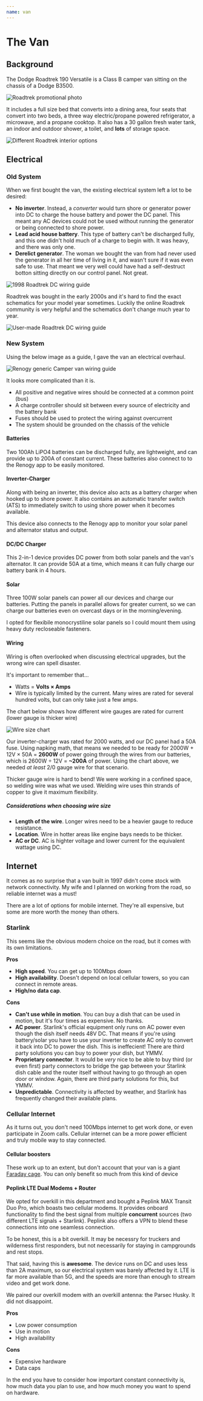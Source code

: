 ```yaml
---
name: van
---
```


# The Van

## Background

The Dodge Roadtrek 190 Versatile is a Class B camper van sitting on the chassis of a Dodge B3500.

<Image
  src="/images/about/roadtrek-brochure.jpg"
  alt="Roadtrek promotional photo"
/>

It includes a full size bed that converts into a dining area, four seats that convert into two beds, a three way electric/propane powered refrigerator, a microwave, and a propane cooktop. It also has a 30 gallon fresh water tank, an indoor and outdoor shower, a toilet, and **lots** of storage space.

<Image
  src="/images/about/roadtrek-interior.jpg"
  alt="Different Roadtrek interior options"
/>

## Electrical

### Old System

When we first bought the van, the existing electrical system left a lot to be desired:

- **No inverter**. Instead, a _converter_ would turn shore or generator power into DC to charge the house battery and power the DC panel. This meant any AC devices could not be used without running the generator or being connected to shore power.
- **Lead acid house battery**. This type of battery can't be discharged fully, and this one didn't hold much of a charge to begin with. It was heavy, and there was only one.
- **Derelict generator**. The woman we bought the van from had never used the generator in all her time of living in it, and wasn't sure if it was even safe to use. That meant we very well could have had a self-destruct botton sitting directly on our control panel. Not great.

<Image src="/images/about/1998wiring.jpg" alt="1998 Roadtrek DC wiring guide" />

Roadtrek was bought in the early 2000s and it's hard to find the exact schematics for your model year sometimes. Luckily the online Roadtrek community is very helpful and the schematics don't change much year to year.

<Image
  src="/images/about/roadtrekdc.jpg"
  alt="User-made Roadtrek DC wiring guide"
/>

### New System

Using the below image as a guide, I gave the van an electrical overhaul.

<Image
  src="/images/about/campervan.jpg"
  alt="Renogy generic Camper van wiring guide"
/>

It looks more complicated than it is.

- All positive and negative wires should be connected at a common point (bus)
- A charge controller should sit between every source of electricity and the battery bank
- Fuses should be used to protect the wiring against overcurrent
- The system should be grounded on the chassis of the vehicle

#### Batteries

Two 100Ah LiPO4 batteries can be discharged fully, are lightweight, and can provide up to 200A of constant current. These batteries also connect to to the Renogy app to be easily monitored.

#### Inverter-Charger

Along with being an inverter, this device also acts as a battery charger when hooked up to shore power. It also contains an automatic transfer switch (ATS) to immediately switch to using shore power when it becomes available.

This device also connects to the Renogy app to monitor your solar panel and alternator status and output.

#### DC/DC Charger

This 2-in-1 device provides DC power from both solar panels and the van's alternator. It can provide 50A at a time, which means it can fully charge our battery bank in 4 hours.

#### Solar

Three 100W solar panels can power all our devices and charge our batteries. Putting the panels in parallel allows for greater current, so we can charge our batteries even on overcast days or in the morning/evening.

I opted for flexibile monocrystiline solar panels so I could mount them using heavy duty recloseable fasteners.

#### Wiring

Wiring is often overlooked when discussing electrical upgrades, but the wrong wire can spell disaster.

It's important to remember that...

- Watts = **Volts × Amps**
- Wire is typically limited by the current. Many wires are rated for several hundred volts, but can only take just a few amps.

The chart below shows how different wire gauges are rated for current (lower gauge is thicker wire)

<Image src="/images/about/wirecableguide.png" alt="Wire size chart" />

Our inverter-charger was rated for 2000 watts, and our DC panel had a 50A fuse. Using napking math, that means we needed to be ready for 2000W + 12V × 50A = **2600W** of power going through the wires from our batteries, which is 2600W ÷ 12V = **~200A** of power. Using the chart above, we needed _at least_ 2/0 gauge wire for that scenario.

Thicker gauge wire is hard to bend! We were working in a confined space, so welding wire was what we used. Welding wire uses thin strands of copper to give it maximum flexibility.

##### Considerations when choosing wire size

- **Length of the wire**. Longer wires need to be a heavier gauge to reduce resistance.
- **Location**. Wire in hotter areas like engine bays needs to be thicker.
- **AC or DC**. AC is highter voltage and lower current for the equivalent wattage using DC.

## Internet

It comes as no surprise that a van built in 1997 didn't come stock with network connectivity. My wife and I planned on working from the road, so reliable internet was a must!

There are a lot of options for mobile internet. They're all expensive, but some are more worth the money than others.

### Starlink

This seems like the obvious modern choice on the road, but it comes with its own limitations.

**Pros**

- **High speed**. You can get up to 100Mbps down
- **High availability**. Doesn't depend on local cellular towers, so you can connect in remote areas.
- **High/no data cap**.

**Cons**

- **Can't use while in motion**. You can buy a dish that can be used in motion, but it's four times as expensive. No thanks.
- **AC power**. Starlink's official equipment only runs on AC power even though the dish itself needs 48V DC. That means if you're using battery/solar you have to use your inverter to create AC only to convert it back into DC to power the dish. This is ineffecient! There are third party solutions you can buy to power your dish, but YMMV.
- **Proprietary connector**. It would be _very_ nice to be able to buy third (or even first) party connectors to bridge the gap between your Starlink dish cable and the router itself without having to go through an open door or window. Again, there are third party solutions for this, but YMMV.
- **Unpredictable**. Connectivity is affected by weather, and Starlink has frequently changed their available plans.

### Cellular Internet

As it turns out, you don't need 100Mbps internet to get work done, or even participate in Zoom calls. Cellular internet can be a more power efficient and truly mobile way to stay connected.

#### Cellular boosters

These work up to an extent, but don't account that your van is a giant [Faraday cage](https://en.wikipedia.org/wiki/Faraday_cage). You can only benefit so much from this kind of device

#### Peplink LTE Dual Modems + Router

We opted for overkill in this department and bought a Peplink MAX Transit Duo Pro, which boasts two cellular modems. It provides onboard functionality to find the best signal from multiple **concurrent** sources (two different LTE signals + Starlink). Peplink also offers a VPN to blend these connections into one seamless connection.

To be honest, this is a bit overkill. It may be necessry for truckers and wilderness first responders, but not necessarily for staying in campgrounds and rest stops.

That said, having this is **awesome**. The device runs on DC and uses less than 2A maximum, so our electrical system was barely affected by it. LTE is far more available than 5G, and the speeds are more than enough to stream video and get work done.

We paired our overkill modem with an overkill antenna: the Parsec Husky. It did not disappoint.

**Pros**

- Low power consumption
- Use in motion
- High availability

**Cons**

- Expensive hardware
- Data caps

In the end you have to consider how important constant connectivity is, how much data you plan to use, and how much money you want to spend on hardware.
